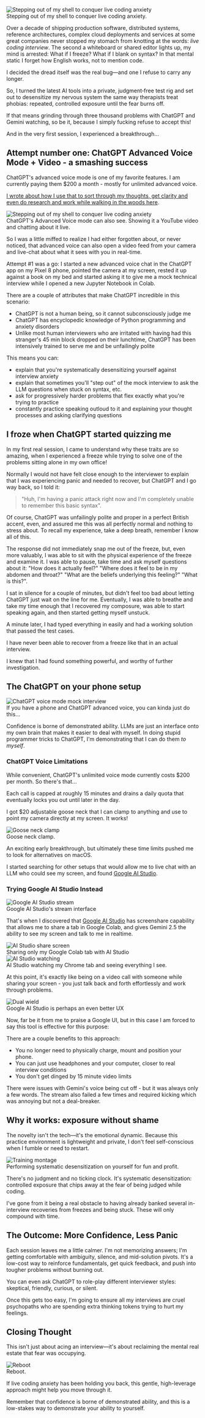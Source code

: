 

<Image src="https://zackproser.b-cdn.net/images/live-coding-assist-hero.webp" alt="Stepping out of my shell to conquer live coding anxiety" width={800} height={600} />
<figcaption>Stepping out of my shell to conquer live coding anxiety.</figcaption>

Over a decade of shipping production software, distributed systems, reference architectures, complex cloud deployments and services at some great companies never stopped my stomach from knotting at the words: *live coding interview*. The second a whiteboard or shared editor lights up, my mind is arrested: What if I freeze? What if I blank on syntax? In that mental static I forget how English works, not to mention code.

I decided the dread itself was the real bug—and one I refuse to carry any longer. 

So, I turned the latest AI tools into a private, judgment‑free test rig and set out to desensitize my nervous system the same way therapists treat phobias: repeated, controlled exposure until the fear burns off. 

If that means grinding through three thousand problems with ChatGPT and Gemini watching, so be it, because I simply fucking refuse to accept this!

And in the very first session, I experienced a breakthrough...

## Attempt number one: ChatGPT Advanced Voice Mode + Video - a smashing success

ChatGPT's advanced voice mode is one of my favorite features. I am currently paying them $200 a month - mostly for unlimited advanced voice. 

[I wrote about how I use that to sort through my thoughts, get clarity and 
even do research and work while walking in the woods here](/blog/walking-and-talking-with-ai). 

<Image src="https://zackproser.b-cdn.net/images/advanced-voice-video.webp" alt="Stepping out of my shell to conquer live coding anxiety" width={800} height={600} />
<figcaption>ChatGPT's Advanced Voice mode can also see. Showing it a YouTube video and chatting about it live.</figcaption>

So I was a little miffed to realize I had either forgotten about, or never noticed, that advanced voice can also open a video feed from your camera and live-chat about what it sees with you in real-time. 

Attempt #1 was a go: I started a new advanced voice chat in the ChatGPT app on my Pixel 8 phone, pointed the camera at my screen, rested it up against a book on my bed and started asking it to give me a mock technical interview 
while I opened a new Jupyter Notebook in Colab.

There are a couple of attributes that make ChatGPT incredible in this scenario: 
* ChatGPT is not a human being, so it cannot subconsciously judge me 
* ChatGPT has encyclopedic knowledge of Python programming and anxiety disorders
* Unlike most human interviewers who are irritated with having had this stranger's 45 min block dropped on their lunchtime, ChatGPT has been intensively trained to serve me and be unfailingly polite

This means you can:
* explain that you're systematically desensitizing yourself against interview anxiety
* explain that sometimes you'll "step out" of the mock interview to ask the LLM questions when stuck on syntax, etc. 
* ask for progressively harder problems that flex exactly what you're trying to practice
* constantly practice speaking outloud to it and explaining your thought processes and asking clarifying questions

## I froze when ChatGPT started quizzing me

In my first real session, I came to understand why these traits are so amazing, when I experienced a freeze 
while trying to solve one of the problems sitting alone in my own office!

Normally I would not have felt close enough to the interviewer to explain that I was experiencing panic and needed to recover, but ChatGPT and I go way back, so I told it:  

> "Huh, I'm having a panic attack right now and I'm completely unable to remember this basic syntax". 

Of course, ChatGPT was unfailingly polite and proper in a perfect British accent, even, and assured me this was all perfectly normal and nothing to stress about. To recall 
my experience, take a deep breath, remember I know all of this. 

The response did not immediately snap me out of the freeze, but, even more valuably, I was able to sit with the physical experience of the freeze and examine it. I was able to pause, take time and ask myself 
questions about it: "How does it actually feel?" "Where does it feel to be in my abdomen and throat?" "What are the beliefs underlying this feeling?" "What is this?". 

I sat in silence for a couple of minutes, but didn't feel too bad about letting ChatGPT just wait on the line for me. Eventually, I was able to breathe and take my time enough that I recovered 
my composure, was able to start speaking again, and then started getting myself unstuck. 

A minute later, I had typed everything in easily and had a working solution that passed the test cases.

I have never been able to recover from a freeze like that in an actual interview. 

I knew that I had found something powerful, and worthy of further investigation. 

## The ChatGPT on your phone setup

<Image src="https://zackproser.b-cdn.net/images/chatgpt-setup.webp" alt="ChatGPT voice mode mock interview" width={800} height={600} />
<figcaption>If you have a phone and ChatGPT advanced voice, you can kinda just do this...</figcaption>

Confidence is borne of demonstrated ability. LLMs are just an interface onto my own brain that makes it easier to deal with myself. In doing stupid programmer tricks to ChatGPT, I'm demonstrating that I can do them *to myself*.

### ChatGPT Voice Limitations

While convenient, ChatGPT's unlimited voice mode currently costs $200 per month. So there's that...

Each call is capped at roughly 15 minutes and drains a daily quota that eventually locks you out until later in the day.

I got $20 adjustable goose neck that I can clamp to anything and use to point my camera directly at my screen. It works!

<Image src="https://zackproser.b-cdn.net/images/goose-neck-clamp.webp" alt="Goose neck clamp" width={800} height={600} />
<figcaption>Goose neck clamp.</figcaption>

An exciting early breakthrough, but ultimately these time limits pushed me to look for alternatives on macOS. 

I started searching for other setups that would allow me to live chat with an LLM who could see my screen, and found [Google AI Studio](https://aistudio.google.com).

### Trying Google AI Studio Instead

<Image src="https://zackproser.b-cdn.net/images/google-ai-studio-stream.webp" alt="Google AI Studio stream" width={800} height={600} />
<figcaption>Google AI Studio's stream interface</figcaption>

That's when I discovered that [Google AI Studio](https://aistudio.google.com) has screenshare capability that allows me to share a tab in Google Colab, 
and gives Gemini 2.5 the ability to see my screen and talk to me in realtime. 

<Image src="https://zackproser.b-cdn.net/images/ai-studio-share-screen.webp" alt="AI Studio share screen" width={800} height={600} />
<figcaption>Sharing only my Google Colab tab with AI Studio</figcaption>

<Image src="https://zackproser.b-cdn.net/images/ai-studio-watching.webp" alt="AI Studio watching" width={800} height={600} />
<figcaption>AI Studio watching my Chrome tab and seeing everything I see.</figcaption>

At this point, it's exactly like being on a video call with someone while sharing your screen - you just talk back and forth effortlessly and 
work through problems.

<Image src="https://zackproser.b-cdn.net/images/dual-wield.webp" alt="Dual wield" width={800} height={600} />
<figcaption>Google AI Studio is perhaps an even better UX</figcaption>

Now, far be it from me to praise a Google UI, but in this case I am forced to say this tool is effective for this purpose:

There are a couple benefits to this approach: 
* You no longer need to physically charge, mount and position your phone. 
* You can just use headphones and your computer, closer to real interview conditions
* You don't get dinged by 15 minute video limits

There were issues with Gemini's voice being cut off - but it was always only a few words. The stream also failed a few times 
and required kicking which was annoying but not a deal-breaker.

## Why it works: exposure without shame

The novelty isn't the tech—it's the emotional dynamic. Because this practice environment is lightweight and private, I don't feel self-conscious when I fumble or need to restart. 

<Image src="https://zackproser.b-cdn.net/images/training-montage.webp" alt="Training montage" width={800} height={600} />
<figcaption>Performing systematic desensitization on yourself for fun and profit.</figcaption>

There's no judgment and no ticking clock. It's systematic desensitization: controlled exposure that chips away at the fear of being judged while coding. 

I've gone from it being a real obstacle to having already banked several in-interview recoveries from freezes and being stuck. These will only compound with time.

## The Outcome: More Confidence, Less Panic

Each session leaves me a little calmer. I'm not memorizing answers; I'm getting comfortable with ambiguity, silence, and mid-solution pivots. It's a low-cost way to reinforce fundamentals, get quick feedback, and push into tougher problems without burning out.

You can even ask ChatGPT to role-play different interviewer styles: skeptical, friendly, curious, or silent.

Once this gets too easy, I'm going to ensure all my interviews are cruel psychopaths who are spending extra thinking tokens trying to hurt my feelings. 

## Closing Thought

This isn't just about acing an interview—it's about reclaiming the mental real estate that fear was occupying. 

<Image src="https://zackproser.b-cdn.net/images/reboot.webp" alt="Reboot" width={800} height={600} />
<figcaption>Reboot.</figcaption>

If live coding anxiety has been holding you back, this gentle, high-leverage approach might help you move through it. 

Remember that confidence is borne of demonstrated ability, and this is a low-stakes way to demonstrate your ability to yourself. 







